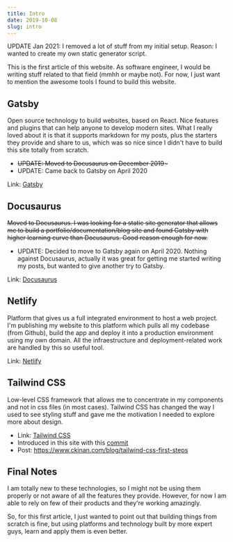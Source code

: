 ```yaml
---
title: Intro
date: 2019-10-08
slug: intro
---
```


UPDATE Jan 2021: I removed a lot of stuff from my initial setup. Reason: I wanted to create my own static generator script.

This is the first article of this website. As software engineer, I would be writing stuff related to that field (mmhh or maybe not). For now, I just want to mention the awesome tools I found to build this website.

## Gatsby

Open source technology to build websites, based on React. Nice features and plugins that can help anyone to develop modern sites. What I really loved about it is that it supports markdown for my posts, plus the starters they provide and share to us, which was so nice since I didn't have to build this site totally from scratch.

- ~~UPDATE: Moved to Docusaurus on December 2019~~~
- UPDATE: Came back to Gatsby on April 2020

Link: [Gatsby](https://www.gatsbyjs.org/)

## Docusaurus

~~Moved to Docusaurus. I was looking for a static site generator that allows me to build a portfolio/documentation/blog site and found Gatsby with higher learning curve than Docusaurus. Good reason enough for now.~~

- UPDATE: Decided to move to Gatsby again on April 2020. Nothing against Docusaurus, actually it was great for getting me started writing my posts, but wanted to give another try to Gatsby.

Link: [Docusaurus](https://docusaurus.io/)

## Netlify

Platform that gives us a full integrated environment to host a web project. I'm publishing my website to this platform which pulls all my codebase (from Github), build the app and deploy it into a production environment using my own domain. All the infraestructure and deployment-related work are handled by this so useful tool.

Link: [Netlify](https://www.netlify.com/)

## Tailwind CSS

Low-level CSS framework that allows me to concentrate in my components and not in css files (in most cases). Tailwind CSS has changed the way I used to see styling stuff and gave me the motivation I needed to explore more about design.

- Link: [Tailwind CSS](https://tailwindcss.com/)
- Introduced in this site with this [commit](https://github.com/ckinan/ckinan.com/commit/8e155916f4908b015f93b64a940b30985e74f45c)
- Post: https://www.ckinan.com/blog/tailwind-css-first-steps


## Final Notes

I am totally new to these technologies, so I might not be using them properly or not aware of all the features they provide. However, for now I am able to rely on few of their products and they're working amazingly.

So, for this first article, I just wanted to point out that building things from scratch is fine, but using platforms and technology built by more expert guys, learn and apply them is even better.
